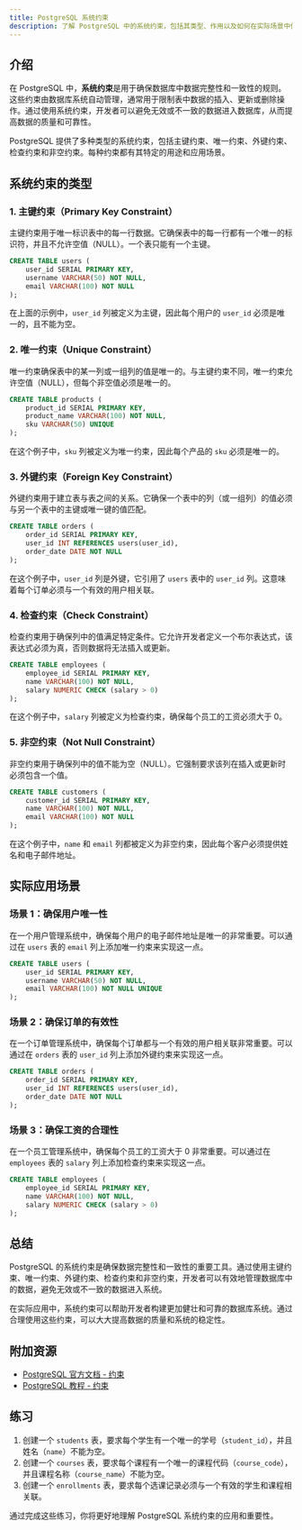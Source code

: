 ```yaml
---
title: PostgreSQL 系统约束
description: 了解 PostgreSQL 中的系统约束，包括其类型、作用以及如何在实际场景中使用它们来确保数据的完整性和一致性。
---
```


## 介绍

在 PostgreSQL 中，**系统约束**是用于确保数据库中数据完整性和一致性的规则。这些约束由数据库系统自动管理，通常用于限制表中数据的插入、更新或删除操作。通过使用系统约束，开发者可以避免无效或不一致的数据进入数据库，从而提高数据的质量和可靠性。

PostgreSQL 提供了多种类型的系统约束，包括主键约束、唯一约束、外键约束、检查约束和非空约束。每种约束都有其特定的用途和应用场景。

## 系统约束的类型

### 1. 主键约束（Primary Key Constraint）

主键约束用于唯一标识表中的每一行数据。它确保表中的每一行都有一个唯一的标识符，并且不允许空值（NULL）。一个表只能有一个主键。

```sql
CREATE TABLE users (
    user_id SERIAL PRIMARY KEY,
    username VARCHAR(50) NOT NULL,
    email VARCHAR(100) NOT NULL
);
```

在上面的示例中，`user_id` 列被定义为主键，因此每个用户的 `user_id` 必须是唯一的，且不能为空。

### 2. 唯一约束（Unique Constraint）

唯一约束确保表中的某一列或一组列的值是唯一的。与主键约束不同，唯一约束允许空值（NULL），但每个非空值必须是唯一的。

```sql
CREATE TABLE products (
    product_id SERIAL PRIMARY KEY,
    product_name VARCHAR(100) NOT NULL,
    sku VARCHAR(50) UNIQUE
);
```

在这个例子中，`sku` 列被定义为唯一约束，因此每个产品的 `sku` 必须是唯一的。

### 3. 外键约束（Foreign Key Constraint）

外键约束用于建立表与表之间的关系。它确保一个表中的列（或一组列）的值必须与另一个表中的主键或唯一键的值匹配。

```sql
CREATE TABLE orders (
    order_id SERIAL PRIMARY KEY,
    user_id INT REFERENCES users(user_id),
    order_date DATE NOT NULL
);
```

在这个例子中，`user_id` 列是外键，它引用了 `users` 表中的 `user_id` 列。这意味着每个订单必须与一个有效的用户相关联。

### 4. 检查约束（Check Constraint）

检查约束用于确保列中的值满足特定条件。它允许开发者定义一个布尔表达式，该表达式必须为真，否则数据将无法插入或更新。

```sql
CREATE TABLE employees (
    employee_id SERIAL PRIMARY KEY,
    name VARCHAR(100) NOT NULL,
    salary NUMERIC CHECK (salary > 0)
);
```

在这个例子中，`salary` 列被定义为检查约束，确保每个员工的工资必须大于 0。

### 5. 非空约束（Not Null Constraint）

非空约束用于确保列中的值不能为空（NULL）。它强制要求该列在插入或更新时必须包含一个值。

```sql
CREATE TABLE customers (
    customer_id SERIAL PRIMARY KEY,
    name VARCHAR(100) NOT NULL,
    email VARCHAR(100) NOT NULL
);
```

在这个例子中，`name` 和 `email` 列都被定义为非空约束，因此每个客户必须提供姓名和电子邮件地址。

## 实际应用场景

### 场景 1：确保用户唯一性

在一个用户管理系统中，确保每个用户的电子邮件地址是唯一的非常重要。可以通过在 `users` 表的 `email` 列上添加唯一约束来实现这一点。

```sql
CREATE TABLE users (
    user_id SERIAL PRIMARY KEY,
    username VARCHAR(50) NOT NULL,
    email VARCHAR(100) NOT NULL UNIQUE
);
```

### 场景 2：确保订单的有效性

在一个订单管理系统中，确保每个订单都与一个有效的用户相关联非常重要。可以通过在 `orders` 表的 `user_id` 列上添加外键约束来实现这一点。

```sql
CREATE TABLE orders (
    order_id SERIAL PRIMARY KEY,
    user_id INT REFERENCES users(user_id),
    order_date DATE NOT NULL
);
```

### 场景 3：确保工资的合理性

在一个员工管理系统中，确保每个员工的工资大于 0 非常重要。可以通过在 `employees` 表的 `salary` 列上添加检查约束来实现这一点。

```sql
CREATE TABLE employees (
    employee_id SERIAL PRIMARY KEY,
    name VARCHAR(100) NOT NULL,
    salary NUMERIC CHECK (salary > 0)
);
```

## 总结

PostgreSQL 的系统约束是确保数据完整性和一致性的重要工具。通过使用主键约束、唯一约束、外键约束、检查约束和非空约束，开发者可以有效地管理数据库中的数据，避免无效或不一致的数据进入系统。

在实际应用中，系统约束可以帮助开发者构建更加健壮和可靠的数据库系统。通过合理使用这些约束，可以大大提高数据的质量和系统的稳定性。

## 附加资源

- [PostgreSQL 官方文档 - 约束](https://www.postgresql.org/docs/current/ddl-constraints.html)
- [PostgreSQL 教程 - 约束](https://www.postgresqltutorial.com/postgresql-constraints/)

## 练习

1. 创建一个 `students` 表，要求每个学生有一个唯一的学号（`student_id`），并且姓名（`name`）不能为空。
2. 创建一个 `courses` 表，要求每个课程有一个唯一的课程代码（`course_code`），并且课程名称（`course_name`）不能为空。
3. 创建一个 `enrollments` 表，要求每个选课记录必须与一个有效的学生和课程相关联。

通过完成这些练习，你将更好地理解 PostgreSQL 系统约束的应用和重要性。